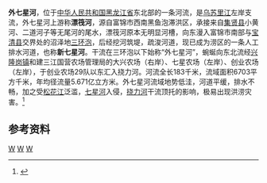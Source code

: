 '''外七星河'''，位于[[中华人民共和国|中华人民共和国]][[黑龙江省|黑龙江省]]东北部的一条河流，是[[乌苏里江|乌苏里江]]左岸支流，外七星河上游称'''漂筏河'''，源自富锦市西南黑鱼泡滞洪区，承接来自[[集贤县|集贤县]]小黄河、二道河子等无尾河的尾水，漂筏河原本无明显河槽，向东漫入富锦市南部与[[宝清县|宝清县]]交界处的沼泽地[[三环泡|三环泡]]，后经挖河筑堤，疏浚河道，现已成为涝区的一条人工排水河道，也称'''新七星河'''。干流在三环泡以下始称“外七星河”，蜿蜒向东北流经[[兴隆岗镇|兴隆岗镇]]和建三江国营农场管理局的大兴农场（右岸）、七星农场（左岸）、创业农场（左岸），于创业农场29队以东汇入挠力河。河流全长183千米，流域面积6703平方千米，年均径流量5.671亿立方米。外七星河流域地势低洼，河道平缓，排水不畅，加之受[[松花江|松花江]]泛滥，[[七星河|七星河]]入侵，[[挠力河|挠力河]]干流顶托的影响，极易出现洪涝灾害。<ref name="中国河湖大典">{{cite book zh |author=《[[中国河湖大典|中国河湖大典]]》编纂委员会 |title=《中国河湖大典·黑龙江、辽河卷》 |format=M |edition=1 |location=北京 |publisher=中国水利水电出版社 |date=2014年4月 |pages=218页 |id= ISBN 978-7-5170-1950-3}}</ref>
==参考资料==
{{reflist}}

{{China-river-stub}}
[[Category:黑龙江河流|W]]
[[Category:佳木斯地理|W]]
[[Category:富锦市|W]]